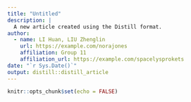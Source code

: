 ```yaml
---
title: "Untitled"
description: |
  A new article created using the Distill format.
author:
  - name: LI Huan, LIU Zhenglin
    url: https://example.com/norajones
    affiliation: Group 11
    affiliation_url: https://example.com/spacelysprokets
date: "`r Sys.Date()`"
output: distill::distill_article
---
```


```r
knitr::opts_chunk$set(echo = FALSE)
```





